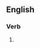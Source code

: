 ==English==

===Verb===
{{head|en|present participle}}

# {{present participle of|unbridle|lang=en|nocat=1}}